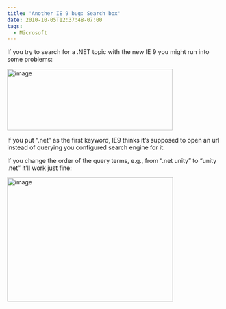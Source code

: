 ```yaml
---
title: 'Another IE 9 bug: Search box'
date: 2010-10-05T12:37:48-07:00
tags:
  - Microsoft
---
```

If you try to search for a .NET topic with the new IE 9 you might run into some problems:

[<img style="border-bottom:0;border-left:0;display:inline;border-top:0;border-right:0;" title="image" border="0" alt="image" src="/assets/wp-content/uploads/2010/10/image_thumb.png" width="386" height="144" />](/assets/wp-content/uploads/2010/10/image.png)

If you put “.net” as the first keyword, IE9 thinks it’s supposed to open an url instead of querying you configured search engine for it.

If you change the order of the query terms, e.g., from “.net unity” to “unity .net” it’ll work just fine:

[<img style="border-bottom:0;border-left:0;display:inline;border-top:0;border-right:0;" title="image" border="0" alt="image" src="/assets/wp-content/uploads/2010/10/image_thumb1.png" width="387" height="290" />](/assets/wp-content/uploads/2010/10/image1.png)